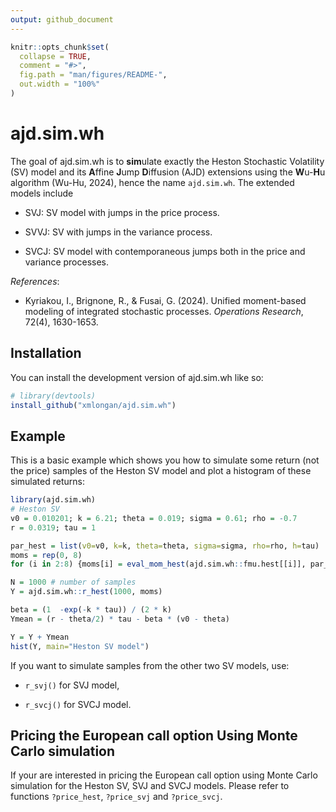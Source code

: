 ```yaml
---
output: github_document
---
```

<!-- build with `devtools::build_readme()` -->
<!-- README.md is generated from README.Rmd. Please edit that file -->

```r
knitr::opts_chunk$set(
  collapse = TRUE,
  comment = "#>",
  fig.path = "man/figures/README-",
  out.width = "100%"
)
```

# ajd.sim.wh

<!-- badges: start -->
<!-- badges: end -->

The goal of ajd.sim.wh is to **sim**ulate exactly the Heston 
Stochastic Volatility (SV) model and its **A**ffine **J**ump **D**iffusion (AJD) 
extensions using the **W**u-**H**u algorithm 
(Wu-Hu, 2024), hence the name `ajd.sim.wh`. 
The extended models include

- SVJ: SV model with jumps in the price process.

- SVVJ: SV with jumps in the variance process.

- SVCJ: SV model with contemporaneous jumps both in the price and variance
  processes.


*References*:

- Kyriakou, I., Brignone, R., & Fusai, G. (2024). Unified moment-based modeling
of integrated stochastic processes. *Operations Research*, 72(4), 1630-1653.

## Installation

You can install the development version of ajd.sim.wh like so:

``` r
# library(devtools)
install_github("xmlongan/ajd.sim.wh")
```

## Example

This is a basic example which shows you how to simulate some return 
(not the price) samples of the Heston SV model and plot a histogram of these
simulated returns:

```r
library(ajd.sim.wh)
# Heston SV
v0 = 0.010201; k = 6.21; theta = 0.019; sigma = 0.61; rho = -0.7
r = 0.0319; tau = 1

par_hest = list(v0=v0, k=k, theta=theta, sigma=sigma, rho=rho, h=tau)
moms = rep(0, 8)
for (i in 2:8) {moms[i] = eval_mom_hest(ajd.sim.wh::fmu.hest[[i]], par_hest)}

N = 1000 # number of samples
Y = ajd.sim.wh::r_hest(1000, moms)

beta = (1  -exp(-k * tau)) / (2 * k)
Ymean = (r - theta/2) * tau - beta * (v0 - theta)

Y = Y + Ymean
hist(Y, main="Heston SV model")
```

If you want to simulate samples from the other two SV models, use:

- `r_svj()` for SVJ model,

- `r_svcj()` for SVCJ model.

## Pricing the European call option Using Monte Carlo simulation

If your are interested in pricing the European call option using Monte Carlo
simulation for the Heston SV, SVJ and SVCJ models. Please refer to functions
`?price_hest`, `?price_svj` and `?price_svcj`.
